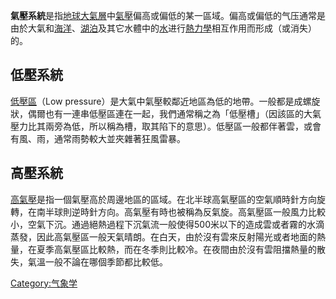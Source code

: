 '''氣壓系統'''是指[[地球大氣層|地球大氣層]]中[[氣壓|氣壓]]偏高或偏低的某一區域。偏高或偏低的气压通常是由於大氣和[[海洋|海洋]]、[[湖泊|湖泊]]及其它水體中的[[水|水]]进行[[熱力學|熱力學]]相互作用而形成（或消失）的。

==低壓系統==
[[低壓區|低壓區]]（Low pressure）是大氣中氣壓較鄰近地區為低的地帶。一般都是成螺旋狀，偶爾也有一連串低壓區連在一起，我們通常稱之為「低壓槽」（因該區的大氣壓力比其兩旁為低，所以稱為槽，取其陷下的意思）。低壓區一般都伴著雲，或會有風、雨，通常雨勢較大並夾雜著狂風雷暴。

== 高壓系統==
[[高氣壓|高氣壓]]是指一個氣壓高於周邊地區的區域。在北半球高氣壓區的空氣順時針方向旋轉，在南半球則逆時針方向。高氣壓有時也被稱為反氣旋。高氣壓區一般風力比較小，空氣下沉。通過絕熱過程下沉氣流一般使得500米以下的造成雲或者霧的水滴蒸發，因此高氣壓區一般天氣晴朗。在白天，由於沒有雲來反射陽光或者地面的熱量，在夏季高氣壓區比較熱，而在冬季則比較冷。在夜間由於沒有雲阻擋熱量的散失，氣溫一般不論在哪個季節都比較低。

[[Category:气象学|Category:气象学]]